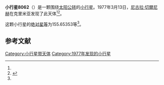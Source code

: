 {{Infobox planet
| bgcolour = #FFFFC0
| name = 8062 Okhotsymskij
| symbol = 
| image = 
| caption = 
| discovery = yes
| discovery_ref = 
| discoverer = [[尼古拉·切爾尼赫|尼古拉·切爾尼赫]]
| discovery_site = [[克里米亚|克里米亚]] 
| discovered = 1977年3月13日
| designations = yes
| mp_name = 
| named_after = 
| alt_names = 1977 EZ/ 1929 CF1 / 1951 CT1 / 1982 PL1 / 1993 RH1
| mp_category = [[主带小行星|主带小行星]]
| orbit_ref = <ref name="a">[http://ssd.jpl.nasa.gov/sbdb.cgi?sstr=8062 8062 Okhotsymskij] {{Wayback|url=http://ssd.jpl.nasa.gov/sbdb.cgi?sstr=8062 |date=20201124030436 }}，小行星數據庫瀏覽器（JPL Small-Body Database Browser）－[[美国国家航空航天局|美国国家航空航天局]]喷气推进实验室</ref>
| epoch = 2456400.5 (2013年4月18日更新)
| aphelion = {{convert|2.6279489|AU|km|3|abbr=on|lk=out}}
| perihelion = {{convert|2.1461319|AU|km|3|abbr=on}}
| semimajor = {{convert|2.3870404|AU|km|3|abbr=on}}
| eccentricity = 0.1009235
| period = 1347.063553 [[日|日]]<br />3.69[[儒略年|儒略年]]
| avg_speed = 
| inclination = 12.51947
| asc_node = 329.29492
| mean_anomaly = 
| arg_peri = 155.65353
| satellites = 
| physical_characteristics = yes
| dimensions = 
| mass = 
| density = 
| surface_grav = 
| escape_velocity = 
| sidereal_day = 
| axial_tilt = 
| pole_ecliptic_lat = 
| pole_ecliptic_lon = 
| albedo = 
| temperatures= 
| temp_name1 = 
| mean_temp_1 = 
| max_temp_1 = 
| temp_name2 = 
| max_temp_2 = 
| spectral_type = 
| abs_magnitude = 155.65353
}}

'''小行星8062'''（{{lang-en|8062 Okhotsymskij}}）是一颗围绕[[太阳|太阳]][[公转|公转]]的[[小行星|小行星]]。1977年3月13日，[[尼古拉·切爾尼赫|尼古拉·切爾尼赫]]在克里米亚发现了此天体<ref name="a" /><ref>{{cite news|title=小行星列表|url=http://cfa-www.harvard.edu/iau/lists/NumberedMPs.txt|accessdate=2013-07-08|newspaper=哈佛大学|archive-date=2008-05-17|archive-url=https://web.archive.org/web/20080517010638/http://cfa-www.harvard.edu/iau/lists/NumberedMPs.txt|dead-url=no}}</ref>。

这颗小行星的[[绝对星等|绝对星等]]为155.65353等<ref name="a" />。

==参考文献==
{{reflist}}
{{Minor Planet Number|[[小行星8061|小行星8061]]|[[小行星8063|小行星8063]]}}

{{小天体}}

[[Category:小行星带天体|Category:小行星带天体]]
[[Category:1977年发现的小行星|Category:1977年发现的小行星]]

{{asteroid-stub}}